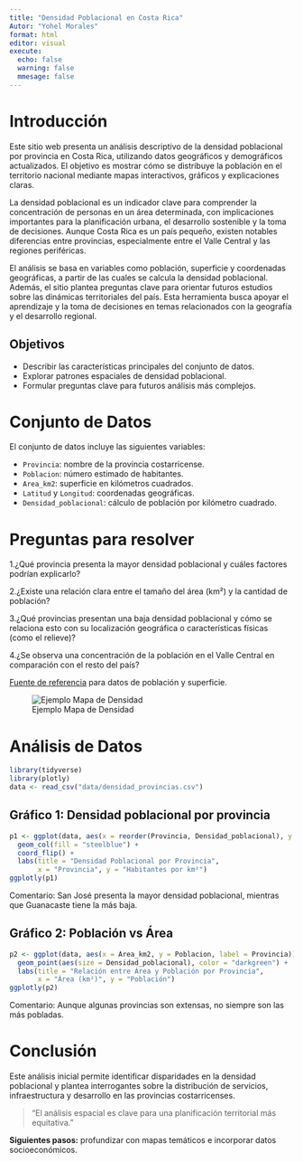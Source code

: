 ---
title: "Densidad Poblacional en Costa Rica"
Autor: "Yohel Morales"
format: html
editor: visual
execute: 
  echo: false
  warning: false
  mmesage: false
---

# Introducción

Este sitio web presenta un análisis descriptivo de la densidad poblacional por provincia en Costa Rica, utilizando datos geográficos y demográficos actualizados. El objetivo es mostrar cómo se distribuye la población en el territorio nacional mediante mapas interactivos, gráficos y explicaciones claras.

La densidad poblacional es un indicador clave para comprender la concentración de personas en un área determinada, con implicaciones importantes para la planificación urbana, el desarrollo sostenible y la toma de decisiones. Aunque Costa Rica es un país pequeño, existen notables diferencias entre provincias, especialmente entre el Valle Central y las regiones periféricas.

El análisis se basa en variables como población, superficie y coordenadas geográficas, a partir de las cuales se calcula la densidad poblacional. Además, el sitio plantea preguntas clave para orientar futuros estudios sobre las dinámicas territoriales del país. Esta herramienta busca apoyar el aprendizaje y la toma de decisiones en temas relacionados con la geografía y el desarrollo regional.

## Objetivos

-   Describir las características principales del conjunto de datos.
-   Explorar patrones espaciales de densidad poblacional.
-   Formular preguntas clave para futuros análisis más complejos.

# Conjunto de Datos

El conjunto de datos incluye las siguientes variables:

-   `Provincia`: nombre de la provincia costarricense.
-   `Poblacion`: número estimado de habitantes.
-   `Area_km2`: superficie en kilómetros cuadrados.
-   `Latitud` y `Longitud`: coordenadas geográficas.
-   `Densidad_poblacional`: cálculo de población por kilómetro cuadrado.

# Preguntas para resolver

1.¿Qué provincia presenta la mayor densidad poblacional y cuáles factores podrían explicarlo?

2.¿Existe una relación clara entre el tamaño del área (km²) y la cantidad de población?

3.¿Qué provincias presentan una baja densidad poblacional y cómo se relaciona esto con su localización geográfica o características físicas (como el relieve)?

4.¿Se observa una concentración de la población en el Valle Central en comparación con el resto del país?

[Fuente de referencia](https://www.inec.cr) para datos de población y superficie.

![Ejemplo Mapa de Densidad](Costa-Rica-mapa-poblacion)

# Análisis de Datos

```{r}
library(tidyverse)
library(plotly)
data <- read_csv("data/densidad_provincias.csv")
```

## Gráfico 1: Densidad poblacional por provincia

```{r}
p1 <- ggplot(data, aes(x = reorder(Provincia, Densidad_poblacional), y = Densidad_poblacional)) +
  geom_col(fill = "steelblue") +
  coord_flip() +
  labs(title = "Densidad Poblacional por Provincia",
       x = "Provincia", y = "Habitantes por km²")
ggplotly(p1)
```

Comentario: San José presenta la mayor densidad poblacional, mientras que Guanacaste tiene la más baja.

## Gráfico 2: Población vs Área

```{r}
p2 <- ggplot(data, aes(x = Area_km2, y = Poblacion, label = Provincia)) +
  geom_point(aes(size = Densidad_poblacional), color = "darkgreen") +
  labs(title = "Relación entre Área y Población por Provincia",
       x = "Área (km²)", y = "Población")
ggplotly(p2)
```

Comentario: Aunque algunas provincias son extensas, no siempre son las más pobladas.

# Conclusión

Este análisis inicial permite identificar disparidades en la densidad poblacional y plantea interrogantes sobre la distribución de servicios, infraestructura y desarrollo en las provincias costarricenses.

> “El análisis espacial es clave para una planificación territorial más equitativa.”

**Siguientes pasos:** profundizar con mapas temáticos e incorporar datos socioeconómicos.

